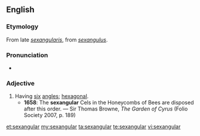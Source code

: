 ==English==

===Etymology===
From late {{etyl|la|en}} ''[[sexangularis]]'', from ''[[sexangulus]]''.

===Pronunciation===
* {{IPA|/sɛkˈsæŋɡjʊlə/|lang=en}}

===Adjective===
{{en-adj}}

# Having [[six]] [[angles]]; [[hexagonal]].
#* '''1658''': The '''sexangular''' Cels in the Honeycombs of Bees are disposed after this order. — Sir Thomas Browne, ''The Garden of Cyrus'' (Folio Society 2007, p. 189)

[[et:sexangular]]
[[my:sexangular]]
[[ta:sexangular]]
[[te:sexangular]]
[[vi:sexangular]]